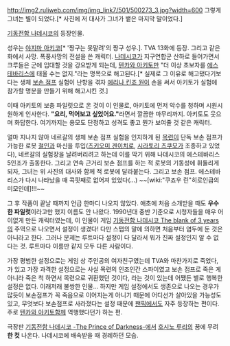 http://img2.ruliweb.com/img/img_link7/501/500273_3.jpg?width=600
그렇게 그녀는 별이 되었다.[* 사진에 저 대사가 그녀가 뱉은 마지막 말이었다.]

[[기동전함 나데시코]]의 등장인물.

성우는 [[야지마 아키코]][* '짱구는 못말려'의 짱구 성우.]. TVA 13화에 등장. 그리고 같은화에서 사망. 폭풍사망의 전설을 쓴 캐릭터. [[나데시코]]가 지구연합군 산하로 들어가면서 크루들은 군에 입대할 것을 강요받게 되는데, [[텐카와 아키토]]만 "더 이상 초보자를 [[에스테바리스]]에 태울 수는 없지."라는 명목으로 해고된다.[* 실제로 그 이유로 해고됐다기보다는 생체 [[보손 점프]] 실험이 난항을 겪자 [[에리나 킨죠 원]]이 손을 써서 아키토가 실험에 참가할 명분을 만들기 위해 해고시킨 것.] 

이때 아키토의 보충 파일럿으로 온 것이 이 인물로, 아키토에 먼저 악수를 청하며 시원시원하게 인사한다. '''"요리, 먹어보고 싶었어요."'''라면서 깔끔한 마무리까지. 아키토도 웃으며 화답한다. 여기까지는 용모도 단정하고 성격도 좋고 뭔가 보여줄 것 같은 캐릭터.

얼마 지나지 않아 네르갈의 생체 보손 점프 실험을 인지하게 된 [[목련]]이 단독 보손 점프가 가능한 로봇 [[철인]]과 마신을 투입([[츠키오미 겐이치로]], [[시라토리 츠쿠모]]가 조종하고 있었다), 네르갈의 실험장을 날려버리려고 하는데 이를 막기 위해 나데시코의 에스테바리스 5인조가 출동한다. 그리고 연속 근거리 보손 점프를 하는 적 로봇의 기동성에 휘둘리게 되자, 그녀는 위 사진의 대사와 함께 적 로봇에 달라붙는다. 그리고 보손 점프. 에스테바리스가 다시 나타났을 때 콕핏째로 없어져 있었다(…) ~~[wiki:"쿠죠우 린"히로인급의 미모인데]!!!~~

그 후 작품이 끝날 때까지 언급 한마디 나오지 않았다. 애초에 처음 소개받을 때도 '''우수한 파일럿'''이라고만 했지 이름도 안 나왔다. 1990년대 중반 기준으로 시청자들을 매우 어이없게 만든 캐릭터였는데, 이 인물이 게임 [[기동전함 나데시코 The blank of 3 years]]의 주역으로 나오면서 설정이 생겼다! 다만 스탭의 말에 의하면 처음부터 염두에 둔 것은 아니라고 한다. 그러나 문제는 루트마다 설정이 다 달라서 뭐가 진짜 설정인지 알 수 없다는 것. 루트마다 이름만 같지 모두 다른 사람이다.

가장 평범한 설정으로는 게임 상 주인공의 여자친구였는데 TVA와 마찬가지로 죽었다, 가 있고 가장 과격한 설정으로는 사실 목련의 인조인간 스파이였고 보손 점프로 죽은 게 아니라 죽은 척 하면서 목련으로 귀환했던 것이다, 라는 것이 있는데 어쨌든 별로 행복한 설정은 없다. 이래저래 불쌍한 인물… 하지만 게임 설정에서도 생존으로 나오는 경우가 많듯이 보손점프가 꼭 죽음으로 이어지는게 아니기 때문에 어디선가 살아있을 가능성도 있고, 무엇보다 보손점프로 사라졌다는 설정 때문에 [[팬픽]]에서도 자주 등장하는 편이다. 주로 [[텐카와 아키토]]함께 역행했다던가 하는 편.

극장판 [[기동전함 나데시코 -The Prince of Darkness-]]에서 [[호시노 루리]]의 꿈에 무려 '''한 컷''' 나온다. 나데시코에 배속받을 때 경례하던 모습.
